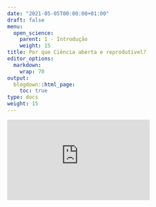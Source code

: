 ```yaml
---
date: "2021-05-05T00:00:00+01:00"
draft: false
menu:
  open_science:
    parent: 1 - Introdução
    weight: 15
title: Por que Ciência aberta e reprodutível?
editor_options: 
  markdown: 
    wrap: 70
output: 
  blogdown::html_page:
    toc: true
type: docs
weight: 15
---
```


<iframe width="330" height="186" src="https://www.youtube.com/embed/c-bemNZ-IqA" title="Research Culture is Broken; Open Science can Fix It | Rachael Ainsworth | TEDxMacclesfield" frameborder="0" allow="accelerometer; autoplay; clipboard-write; encrypted-media; gyroscope; picture-in-picture" allowfullscreen></iframe>



